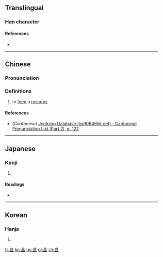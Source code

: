 ==Translingual==

===Han character===
{{Han char|rn=72|rad=日|as=04|sn=9|four=|canj=ABT|ids=⿱日皿}}

====References====
* {{Han ref|kx=0494.090|dkj=13870|dj=0859.030|hdz=21500.090|uh=6637|ud=26167}}

----

==Chinese==
{{zh-forms}}

===Pronunciation===
{{zh-pron
|m=wēn
|c=wan1
|mc=
|oc=y
|ma=
|cat=v
}}

===Definitions===
# to [[feed]] a [[prisoner]]

====References====
*(''Cantonese'') [http://www.iso10646hk.net/jp/document/download.jsp Jyutping Database (iso10646hk.net) - Cantonese Pronunciation List (Part 2), p. 122]

----

==Japanese==

===Kanji===
{{ja-kanji|grade=|rs=日05}}

# {{defn|lang=ja|sort=日05}}

====Readings====
* {{ja-readings|on=[[おん]] (on)|kun=[[めぐむ]] (megumu)}}

----

==Korean==

===Hanja===
{{ko-hanja|hangeul=온|eumhun=|rv=on|mr=on|y=on}}

# {{defn|lang=ko|sort=日05}}

[[fr:昷]]
[[ko:昷]]
[[hu:昷]]
[[pl:昷]]
[[zh:昷]]